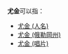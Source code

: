 '''尤金'''可以指：
* [[尤金_(人名)|尤金 (人名)]]
* [[尤金_(俄勒岡州)|尤金 (俄勒岡州)]]
* [[尤金_(唱片)|尤金 (唱片)]]
{{disambig|E|Cat=二字译名消歧义}}